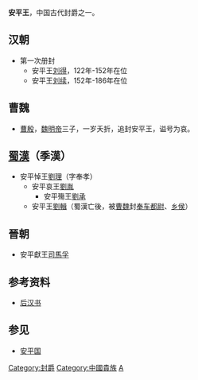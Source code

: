 '''安平王'''，中国古代封爵之一。

==汉朝==
*第一次册封 
**安平王[[刘得_(安平王)|刘得]]，122年-152年在位
**安平王[[刘续_(安平王)|刘续]]，152年-186年在位
==曹魏==
*[[曹殷|曹殷]]，[[魏明帝|魏明帝]]三子，一岁夭折，追封安平王，谥号为哀。

== [[蜀漢|蜀漢]]（季漢） ==
*安平悼王[[劉理|劉理]]（字奉孝）
**安平哀王[[刘胤_(三国)|劉胤]]
***安平殤王[[刘承_(蜀汉)|劉承]]
**安平王[[劉輯|劉輯]]（蜀漢亡後，被[[曹魏|曹魏]]封[[奉车都尉|奉车都尉]]、[[乡侯|乡侯]]）

==晉朝==
*安平獻王[[司馬孚|司馬孚]]

==参考资料==
*[[后汉书|后汉书]]

==参见==
*[[安平国|安平国]]

[[Category:封爵|Category:封爵]]
[[Category:中國貴族|Category:中國貴族]]
[[Category:汉朝诸侯王封号|A]]
{{disambig|Cat=三字封號消歧義}}